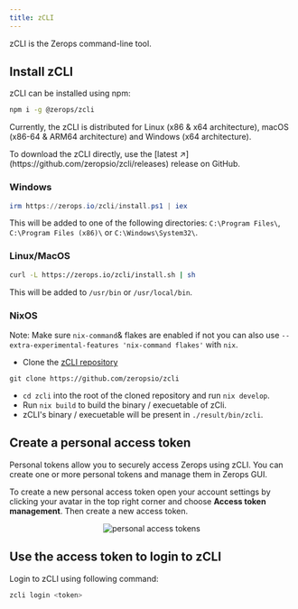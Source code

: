 ```yaml
---
title: zCLI
---
```




zCLI is the Zerops command-line tool.

## Install zCLI
zCLI can be installed using npm: 

```sh
npm i -g @zerops/zcli
```

Currently, the zCLI is distributed for Linux (x86 & x64 architecture), macOS (x86-64 & ARM64 architecture) and Windows (x64 architecture).

<CustomCard emoji="🚀" title="Do you want to manually download the zCli binary?">
To download the zCLI directly, use the [latest ↗](https://github.com/zeropsio/zcli/releases) release on GitHub.
</CustomCard>

### Windows

```powershell
irm https://zerops.io/zcli/install.ps1 | iex
```

This will be added to one of the following directories: `C:\Program Files\`, `C:\Program Files (x86)\` or `C:\Windows\System32\`.

### Linux/MacOS

```sh
curl -L https://zerops.io/zcli/install.sh | sh
```

This will be added to `/usr/bin` or `/usr/local/bin`.

### NixOS

Note: Make sure `nix-command`& flakes are enabled if not you can also use `--extra-experimental-features 'nix-command flakes'` with `nix`.

- Clone the [zCLI repository](https://github.com/zeropsio/zcli)

```
git clone https://github.com/zeropsio/zcli
```

- `cd zcli` into the root of the cloned repository and run `nix develop`.
- Run `nix build` to build the binary / execuetable of zCli.
- zCLI's binary / execuetable  will be present in `./result/bin/zcli`.

## Create a personal access token
Personal tokens allow you to securely access Zerops using zCLI. You can create one or more personal tokens and manage them in Zerops GUI. 

To create a new personal access token open your account settings by clicking your avatar in the top right corner and choose **Access token management**.  Then create a new access token. 

<p align="center">
<Image
  lightImage="/img/screenshots/access-tokens-light.webp"
  darkImage="/img/screenshots/access-tokens-dark.webp"
  alt="personal access tokens"
  style={{ width: '95%', height: 'auto' }}
/>
</p>

## Use the access token to login to zCLI
Login to zCLI using following command:
```sh
zcli login <token>
```
